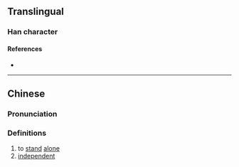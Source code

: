 {{character info/new}}
==Translingual==

===Han character===
{{Han char|rn=9|rad=人|as=14|sn=16|four=|canj=OSMG|ids=⿰亻翟}}

====References====
* {{Han ref|kx=0119.360|hdz=10232.070|uh=349B|ud=13467}}

----

==Chinese==
{{zh-forms}}

===Pronunciation===
{{zh-pron
|m=diào
|c=diu6,deoi2
|mc=
|oc=
|ma=
|cat=v,a
}}

===Definitions===
{{zh-hanzi}}

# to [[stand]] [[alone]]
# [[independent]]